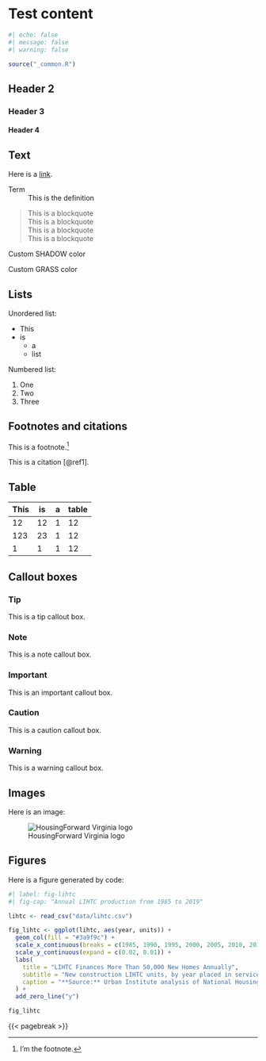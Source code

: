 # Test content {.unnumbered}

```r
#| echo: false
#| message: false
#| warning: false

source("_common.R")
```

## Header 2

### Header 3

#### Header 4

## Text

Here is a [link](https://www.housingforwardva.org).

Term
: This is the definition

> This is a blockquote  
> This is a blockquote  
> This is a blockquote  
> This is a blockquote  

[Custom SHADOW color]{.hfv-shadow}

[Custom GRASS color]{.hfv-grass}

## Lists

Unordered list:

* This
* is
  + a
  + list

Numbered list:

1. One
2. Two
3. Three

## Footnotes and citations

This is a footnote.^[I'm the footnote.]

This is a citation [@ref1].

## Table

| This | is | a | table |
|------|----|---|-------|
|   12 | 12 | 1 |   12  |
|  123 | 23 | 1 |   12  |
|    1 |  1 | 1 |   12  |

## Callout boxes



::: {.callout-tip}
### Tip
This is a tip callout box.
:::


::: {.callout-note}
### Note
This is a note callout box.
:::


::: {.callout-important}
### Important
This is an important callout box.
:::

::: {.callout-caution}
### Caution
This is a caution callout box.
:::


::: {.callout-warning}
### Warning
This is a warning callout box.
:::


## Images

Here is an image:

![HousingForward Virginia logo](img/hfv_logo.jpg)

## Figures

Here is a figure generated by code:

```r
#| label: fig-lihtc
#| fig-cap: "Annual LIHTC production from 1985 to 2019"

lihtc <- read_csv("data/lihtc.csv")

fig_lihtc <- ggplot(lihtc, aes(year, units)) +
  geom_col(fill = "#3a9f9c") +
  scale_x_continuous(breaks = c(1985, 1990, 1995, 2000, 2005, 2010, 2015, 2019)) +
  scale_y_continuous(expand = c(0.02, 0.01)) +
  labs(
    title = "LIHTC Finances More Than 50,000 New Homes Annually",
    subtitle = "New construction LIHTC units, by year placed in service, in thousands",
    caption = "**Source:** Urban Institute analysis of National Housing Preservation Database (2023).<br>**Note:** Includes 4 and 9 percent LIHTC."
  ) +
  add_zero_line("y")

fig_lihtc

```

{{< pagebreak >}}
